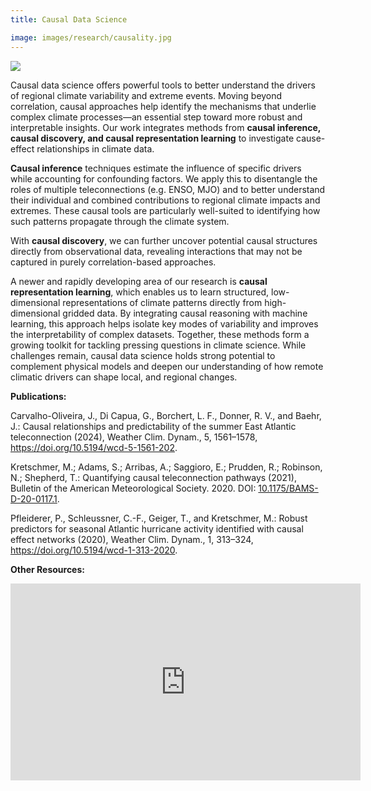 ```yaml
---
title: Causal Data Science 

image: images/research/causality.jpg
---
```



![](/images/research/causality.jpg)


Causal data science offers powerful tools to better understand the drivers of regional climate variability and extreme events. Moving beyond correlation, causal approaches help identify the mechanisms that underlie complex climate processes—an essential step toward more robust and interpretable insights. Our work integrates methods from **causal inference, causal discovery, and causal representation learning** to investigate cause-effect relationships in climate data.


**Causal inference** techniques estimate the influence of specific drivers while accounting for confounding factors. We apply this to disentangle the roles of multiple teleconnections (e.g. ENSO, MJO) and to better understand their individual and combined contributions to regional climate impacts and extremes. These causal tools are particularly well-suited to identifying how such patterns propagate through the climate system. 


With **causal discovery**, we can further uncover potential causal structures directly from observational data, revealing interactions that may not be captured in purely correlation-based approaches. 

A newer and rapidly developing area of our research is **causal representation learning**, which enables us to learn structured, low-dimensional representations of climate patterns directly from high-dimensional gridded data. By integrating causal reasoning with machine learning, this approach helps isolate key modes of variability and improves the interpretability of complex datasets.
Together, these methods form a growing toolkit for tackling pressing questions in climate science. While challenges remain, causal data science holds strong potential to complement physical models and deepen our understanding of how remote climatic drivers can shape local, and regional changes.


**Publications:**


Carvalho-Oliveira, J., Di Capua, G., Borchert, L. F., Donner, R. V., and Baehr, J.: Causal relationships and predictability of the summer East Atlantic teleconnection (2024), Weather Clim. Dynam., 5, 1561–1578, [https://doi.org/10.5194/wcd-5-1561-202](https://doi.org/10.5194/wcd-5-1561-2024).

Kretschmer, M.; Adams, S.; Arribas, A.; Saggioro, E.; Prudden, R.; Robinson, N.; Shepherd, T.: Quantifying causal teleconnection pathways (2021), Bulletin of the American Meteorological Society. 2020. DOI: [10.1175/BAMS-D-20-0117.1](10.1175/BAMS-D-20-0117.1).

Pfleiderer, P., Schleussner, C.-F., Geiger, T., and Kretschmer, M.: Robust predictors for seasonal Atlantic hurricane activity identified with causal effect networks (2020), Weather Clim. Dynam., 1, 313–324, [https://doi.org/10.5194/wcd-1-313-2020](https://doi.org/10.5194/wcd-1-313-2020).


**Other Resources:**

<iframe width="560" height="315" 
  src="https://www.youtube.com/watch?v=CRrDqhA27gY" 
  frameborder="0" allowfullscreen>
</iframe>
